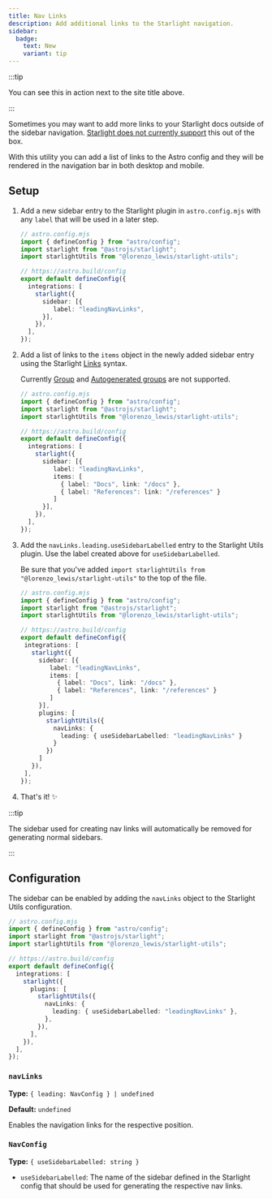 ```yaml
---
title: Nav Links
description: Add additional links to the Starlight navigation.
sidebar:
  badge:
    text: New
    variant: tip
---
```


:::tip

You can see this in action next to the site title above.

:::

Sometimes you may want to add more links to your Starlight docs outside of the sidebar navigation. [Starlight does not currently support](https://github.com/withastro/starlight/discussions/963) this out of the box.

With this utility you can add a list of links to the Astro config and they will be rendered in the navigation bar in both desktop and mobile.

## Setup


<Steps>

1. Add a new sidebar entry to the Starlight plugin in `astro.config.mjs` with any `label` that will be used in a later step.

   ```ts add={10-12}
   // astro.config.mjs
   import { defineConfig } from "astro/config";
   import starlight from "@astrojs/starlight";
   import starlightUtils from "@lorenzo_lewis/starlight-utils";

   // https://astro.build/config
   export default defineConfig({
     integrations: [
       starlight({
         sidebar: [{
            label: "leadingNavLinks",
         }],
       }),
     ],
   });
   ```

2. Add a list of links to the `items` object in the newly added sidebar entry using the Starlight [Links](https://starlight.astro.build/guides/sidebar/#links) syntax.

   Currently [Group](https://starlight.astro.build/guides/sidebar/#groups) and [Autogenerated groups](https://starlight.astro.build/guides/sidebar/#autogenerated-groups) are not supported.

   ```ts add={12-15}
   // astro.config.mjs
   import { defineConfig } from "astro/config";
   import starlight from "@astrojs/starlight";
   import starlightUtils from "@lorenzo_lewis/starlight-utils";

   // https://astro.build/config
   export default defineConfig({
     integrations: [
       starlight({
         sidebar: [{
            label: "leadingNavLinks",
            items: [
              { label: "Docs", link: "/docs" },
              { label: "References": link: "/references" }
            ]
         }],
       }),
     ],
   });
   ```

3. Add the `navLinks.leading.useSidebarLabelled` entry to the Starlight Utils plugin. Use the label created above for `useSidebarLabelled`.

   Be sure that you've added `import starlightUtils from "@lorenzo_lewis/starlight-utils"` to the top of the file.

   ```ts {3} add={19-21}
   // astro.config.mjs
   import { defineConfig } from "astro/config";
   import starlight from "@astrojs/starlight";
   import starlightUtils from "@lorenzo_lewis/starlight-utils";

   // https://astro.build/config
   export default defineConfig({
    integrations: [
      starlight({
        sidebar: [{
           label: "leadingNavLinks",
           items: [
             { label: "Docs", link: "/docs" },
             { label: "References", link: "/references" }
           ]
        }],
        plugins: [
          starlightUtils({
            navLinks: {
              leading: { useSidebarLabelled: "leadingNavLinks" }
            }
          })
        ]
      }),
    ],
   });
   ```

4. That's it! ✨

</Steps>

:::tip

The sidebar used for creating nav links will automatically be removed for generating normal sidebars.

:::

## Configuration

The sidebar can be enabled by adding the `navLinks` object to the Starlight Utils configuration.

```ts {12-14}
// astro.config.mjs
import { defineConfig } from "astro/config";
import starlight from "@astrojs/starlight";
import starlightUtils from "@lorenzo_lewis/starlight-utils";

// https://astro.build/config
export default defineConfig({
  integrations: [
    starlight({
      plugins: [
        starlightUtils({
          navLinks: {
            leading: { useSidebarLabelled: "leadingNavLinks" },
          },
        }),
      ],
    }),
  ],
});
```

### `navLinks`

**Type:** `{ leading: NavConfig } | undefined`

**Default:** `undefined`

Enables the navigation links for the respective position.

### `NavConfig`

**Type:** `{ useSidebarLabelled: string }`

- `useSidebarLabelled`: The name of the sidebar defined in the Starlight config that should be used for generating the respective nav links.
